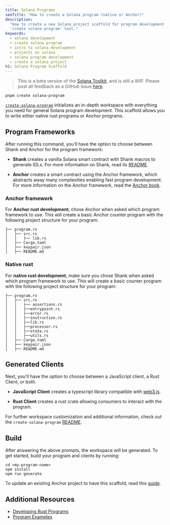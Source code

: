 ```yaml
---
title: Solana Programs
seoTitle: "How to create a Solana program (native or Anchor)"
description:
  "How to create a new Solana project scaffold for program development with the
  'create solana program' tool."
keywords:
  - solana development
  - create solana program
  - intro to solana development
  - projects on solana
  - solana program development
  - create a solana project
h1: Solana Program Scaffold
---
```


> This is a beta version of the [Solana Toolkit](/docs/toolkit/), and is
> still a WIP. Please post all feedback as a GitHub issue
> [here](https://github.com/solana-foundation/developer-content/issues/new?title=%5Btoolkit%5D%20).

```shell
pnpm create solana-program
```

[`create-solana-program`](https://github.com/solana-program/create-solana-program)
initializes an in-depth workspace with everything you need for general Solana
program development. This scaffold allows you to write either native rust
programs or Anchor programs.

## Program Frameworks

After running this command, you'll have the option to choose between Shank and
Anchor for the program framework:

- **Shank** creates a vanilla Solana smart contract with Shank macros to
  generate IDLs. For more information on Shank, read its
  [README](https://github.com/metaplex-foundation/shank).

- **Anchor** creates a smart contract using the Anchor framework, which
  abstracts away many complexities enabling fast program development. For more
  information on the Anchor framework, read the
  [Anchor book](https://www.anchor-lang.com/).

### Anchor framework

For **Anchor rust development**, chose Anchor when asked which program framework
to use. This will create a basic Anchor counter program with the following
project structure for your program:

```shell
├── program.rs
│   ├── src.rs
│   │   ├── lib.rs
│   ├── Cargo.toml
│   ├── keypair.json
│   ├── README.md
```

### Native rust

For **native rust development**, make sure you chose Shank when asked which
program framework to use. This will create a basic counter program with the
following project structure for your program:

```shell
├── program.rs
│   ├── src.rs
│   │   ├── assertions.rs
│   │   ├──entrypoint.rs
│   │   ├──error.rs
│   │   ├──instruction.rs
│   │   ├──lib.rs
│   │   ├──processor.rs
│   │   ├──state.rs
│   │   ├──utils.rs
│   ├── Cargo.toml
│   ├── keypair.json
│   ├── README.md
```

## Generated Clients

Next, you'll have the option to choose between a JavaScript client, a Rust
Client, or both.

- **JavaScript Client** creates a typescript library compatible with
  [web3.js](https://solana-labs.github.io/solana-web3.js/).

- **Rust Client** creates a rust crate allowing consumers to interact with the
  program.

For further workspace customization and additional information, check out the
`create-solana-program`
[README](https://github.com/solana-program/create-solana-program?tab=readme-ov-file).

## Build

After answering the above prompts, the workspace will be generated. To get
started, build your program and clients by running:

```shell
cd <my-program-name>
npm install
npm run generate
```

To update an existing Anchor project to have this scaffold, read this
[guide](/docs/toolkit/projects/existing-project).

## Additional Resources

- [Developing Rust Programs](/docs/programs/rust/)
- [Program Examples](https://github.com/solana-developers/program-examples)
